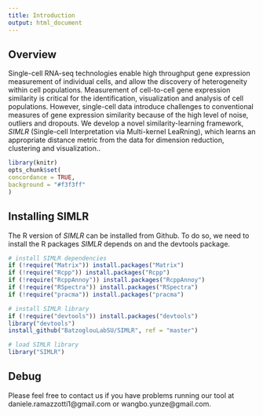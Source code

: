 ```yaml
---
title: Introduction
output: html_document
---
```


## Overview

Single-cell RNA-seq technologies enable high throughput gene expression measurement of individual cells, and allow the discovery of 
heterogeneity within cell populations. Measurement of cell-to-cell gene expression similarity is critical for the identification, 
visualization and analysis of cell populations. However, single-cell data introduce challenges to conventional measures of gene expression 
similarity because of the high level of noise, outliers and dropouts. We develop a novel similarity-learning framework, *SIMLR* (Single-cell 
Interpretation via Multi-kernel LeaRning), which learns an appropriate distance metric from the data for dimension reduction, 
clustering and visualization.. 

```r
library(knitr)
opts_chunk$set(
concordance = TRUE,
background = "#f3f3ff"
)
```

## Installing SIMLR

The R version of *SIMLR* can be installed from Github. To do so, we need to install the R packages *SIMLR* depends on and the devtools package. 


```r
# install SIMLR dependencies
if (!require("Matrix")) install.packages("Matrix")
if (!require("Rcpp")) install.packages("Rcpp")
if (!require("RcppAnnoy")) install.packages("RcppAnnoy")
if (!require("RSpectra")) install.packages("RSpectra")
if (!require("pracma")) install.packages("pracma")

# install SIMLR library
if (!require("devtools")) install.packages("devtools")
library("devtools")
install_github("BatzoglouLabSU/SIMLR", ref = "master")

# load SIMLR library
library("SIMLR")
```

## Debug

Please feel free to contact us if you have problems running our tool at daniele.ramazzotti1@gmail.com or wangbo.yunze@gmail.com. 
